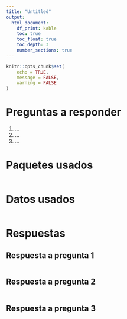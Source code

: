 ```yaml
---
title: "Untitled"
output: 
  html_document:
    df_print: kable
    toc: true
    toc_float: true
    toc_depth: 3
    number_sections: true
---
```


```r
knitr::opts_chunk$set(
	echo = TRUE,
	message = FALSE,
	warning = FALSE
)
```

# Preguntas a responder

1. ...
2. ...
3. ...


# Paquetes usados

```r

```

# Datos usados

```r

```

# Respuestas

## Respuesta a pregunta 1 

<!-- Ingresar texto -->

```r

```

## Respuesta a pregunta 2 

<!-- Ingresar texto -->

```r

```

## Respuesta a pregunta 3 

<!-- Ingresar texto -->

```r

```





